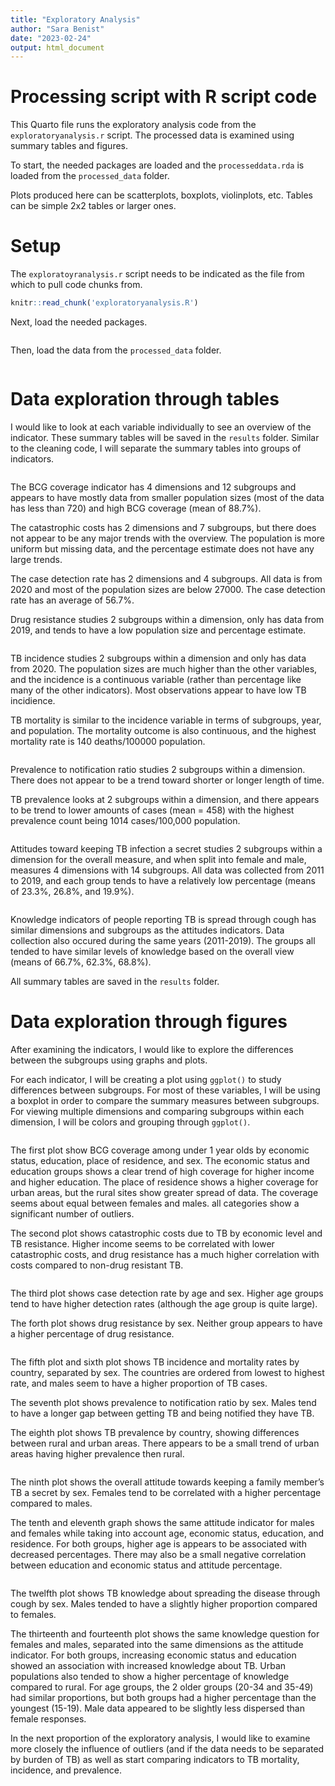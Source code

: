 ```yaml
---
title: "Exploratory Analysis"
author: "Sara Benist"
date: "2023-02-24"
output: html_document
---
```


# Processing script with R script code

This Quarto file runs the exploratory analysis code from the `exploratoryanalysis.r` script. The processed data is examined using summary tables and figures. 

To start, the needed packages are loaded and the `processeddata.rda` is loaded from the `processed_data` folder. 

Plots produced here can be scatterplots, boxplots, violinplots, etc. Tables can be simple 2x2 tables or larger ones.

# Setup
The `exploratoyranalysis.r` script needs to be indicated as the file from which to pull code chunks from. 
```r
knitr::read_chunk('exploratoryanalysis.R')
```

Next, load the needed packages.
```r
```


Then, load the data from the `processed_data` folder.
```r
```



# Data exploration through tables

I would like to look at each variable individually to see an overview of the indicator. These summary tables will be saved in the `results` folder. Similar to the cleaning code, I will separate the summary tables into groups of indicators. 
```r
```
The BCG coverage indicator has 4 dimensions and 12 subgroups and appears to have mostly data from smaller population sizes (most of the data has less than 720) and high BCG coverage (mean of 88.7%).

The catastrophic costs has 2 dimensions and 7 subgroups, but there does not appear to be any major trends with the overview. The population is more uniform but missing data, and the percentage estimate does not have any large trends. 

The case detection rate has 2 dimensions and 4 subgroups. All data is from 2020 and most of the population sizes are below 27000. The case detection rate has an average of 56.7%. 

Drug resistance studies 2 subgroups within a dimension, only has data from 2019, and tends to have a low population size and percentage estimate.

```r
```

TB incidence studies 2 subgroups within a dimension and only has data from 2020. The population sizes are much higher than the other variables, and the incidence is a continuous variable (rather than percentage like many of the other indicators). Most observations appear to have low TB incidience. 

TB mortality is similar to the incidence variable in terms of subgroups, year, and population. The mortality outcome is also continuous, and the highest mortality rate is 140 deaths/100000 population.
```r
```
Prevalence to notification ratio studies 2 subgroups within a dimension. There does not appear to be a trend toward shorter or longer length of time. 

TB prevalence looks at 2 subgroups within a dimension, and there appears to be trend to lower amounts of cases (mean = 458) with the highest prevalence count being 1014 cases/100,000 population. 

```r
```

Attitudes toward keeping TB infection a secret studies 2 subgroups within a dimension for the overall measure, and when split into female and male, measures 4 dimensions with 14 subgroups. All data was collected from 2011 to 2019, and each group tends to have a relatively low percentage (means of 23.3%, 26.8%, and 19.9%).
```r
```
Knowledge indicators of people reporting TB is spread through cough has similar dimensions and subgroups as the attitudes indicators. Data collection also occured during the same years (2011-2019). The groups all tended to have similar levels of knowledge based on the overall view (means of 66.7%, 62.3%, 68.8%). 

All summary tables are saved in the `results` folder. 




# Data exploration through figures

After examining the indicators, I would like to explore the differences between the subgroups using graphs and plots. 

For each indicator, I will be creating a plot using `ggplot()` to study differences between subgroups. For most of these variables, I will be using a boxplot in order to compare the summary measures between subgroups. For viewing multiple dimensions and comparing subgroups within each dimension, I will be colors and grouping through `ggplot()`. 

```r
```
The first plot show BCG coverage among under 1 year olds by economic status, education, place of residence, and sex. The economic status and education groups shows a clear trend of high coverage for higher income and higher education. The place of residence shows a higher coverage for urban areas, but the rural sites show greater spread of data. The coverage seems about equal between females and males. all categories show a significant number of outliers. 

The second plot shows catastrophic costs due to TB by economic level and TB resistance. Higher income seems to be correlated with lower catastrophic costs, and drug resistance has a much higher correlation with costs compared to non-drug resistant TB. 
```r
```
The third plot shows case detection rate by age and sex. Higher age groups tend to have higher detection rates (although the age group is quite large).

The forth plot shows drug resistance by sex. Neither group appears to have a higher percentage of drug resistance.
```r
```
The fifth plot and sixth plot shows TB incidence and mortality rates by country, separated by sex. The countries are ordered from lowest to highest rate, and males seem to have a higher proportion of TB cases.

The seventh plot shows prevalence to notification ratio by sex. Males tend to have a longer gap between getting TB and being notified they have TB. 

The eighth plot shows TB prevalence by country, showing differences between rural and urban areas. There appears to be a small trend of urban areas having higher prevalence then rural. 
```r
```
The ninth plot shows the overall attitude towards keeping a family member's TB a secret by sex. Females tend to be correlated with a higher percentage compared to males. 

The tenth and eleventh graph shows the same attitude indicator for males and females while taking into account age, economic status, education, and residence. For both groups, higher age is appears to be associated with decreased percentages. There may also be a small negative correlation between education and economic status and attitude percentage.

```r
```
The twelfth plot shows TB knowledge about spreading the disease through cough by sex. Males tended to have a slightly higher proportion compared to females.

The thirteenth and fourteenth plot shows the same knowledge question for females and males, separated into the same dimensions as the attitude indicator. For both groups, increasing economic status and education showed an association with increased knowledge about TB. Urban populations also tended to show a higher percentage of knowledge compared to rural. For age groups, the 2 older groups (20-34 and 35-49) had similar proportions, but both groups had a higher percentage than the youngest (15-19). Male data appeared to be slightly less dispersed than female responses. 

In the next proportion of the exploratory analysis, I would like to examine more closely the influence of outliers (and if the data needs to be separated by burden of TB) as well as start comparing indicators to TB mortality, incidence, and prevalence. 


